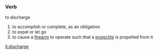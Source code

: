 ===Verb===
;to discharge
# to accomplish or complete, as an obligation
# to expel or let go
# to cause a [[firearm]] to operate such that a [[projectile]] is propelled from it

[[it:discharge]]